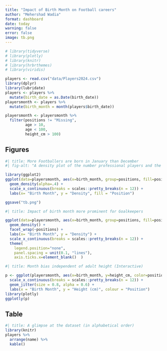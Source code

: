 ```yaml
---
title: "Impact of Birth Month on Football careers"
author: "Mehershad Wadia"
format: dashboard
date: today
warning: false
error: false
image: tb.png
---
```


```R
# library(tidyverse)
# library(plotly)
# library(knitr)
# library(hrbrthemes)
# library(viridis)

players <- read.csv("data/Players2024.csv")
library(dplyr)
library(lubridate)
players <- players %>%
  mutate(birth_date = as.Date(birth_date))
playersmonth <- players %>%
  mutate(birth_month = month(players$birth_date))

playersmonth <- playersmonth %>% 
  filter(positions != "Missing",
         age > 10,
         age < 100,
         height_cm > 100)
```

## Figures {height=75%}

```R
#| title: More Footballers are born in January than December
#| fig-alt: "A density plot of the number professional players and the month they were born in"

library(ggplot2)
ggplot(data=playersmonth, aes(x=birth_month, group=positions, fill=positions)) +
  geom_density(alpha=.4) +
  scale_x_continuous(breaks = scales::pretty_breaks(n = 12)) +
  labs(x= "Birth Month", y = "Density", fill = "Position")

ggsave("tb.png")
```
```R
#| title: Impact of birth month more prominent for Goalkeepers

ggplot(data=playersmonth, aes(x=birth_month, group=positions, fill=positions)) +
  geom_density() +
  facet_wrap(~positions) +
  labs(x= "Birth Month", y = "Density") +
  scale_x_continuous(breaks = scales::pretty_breaks(n = 12)) +
  theme(
    legend.position="none",
    panel.spacing = unit(0.1, "lines"),
    axis.ticks.x=element_blank()  )
```
```r
#| title: Month bias independent of adult height (Interactive)

p <- ggplot(playersmonth, aes(x=birth_month, y=height_cm, color=positions, label = name, label2 = nationality)) +
  scale_x_continuous(breaks = scales::pretty_breaks(n = 12)) +
  geom_jitter(size = 0.8, alpha = 0.6) +
  labs(x = "Birth Month", y = "Height (cm)", colour = "Position")
library(plotly)
ggplotly(p)
```

## Table {height=25%}

```R
#| title: A glimpse at the dataset (in alphabetical order)
library(knitr)
players %>% 
  arrange(name) %>% 
  kable()
```